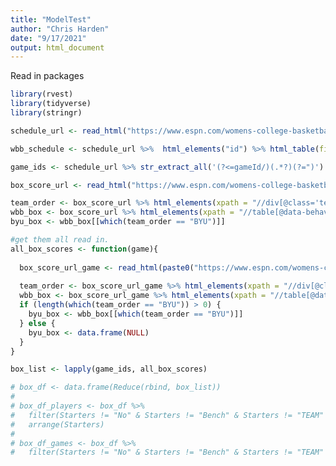```yaml
---
title: "ModelTest"
author: "Chris Harden"
date: "9/17/2021"
output: html_document
---
```



Read in packages
```r
library(rvest)
library(tidyverse)
library(stringr)
```


```r
schedule_url <- read_html("https://www.espn.com/womens-college-basketball/team/schedule/_/id/252/season/2021")

wbb_schedule <- schedule_url %>%  html_elements("id") %>% html_table(fill = TRUE)

game_ids <- schedule_url %>% str_extract_all('(?<=gameId/)(.*?)(?=")') %>% unlist() %>% unique()

box_score_url <- read_html("https://www.espn.com/womens-college-basketball/boxscore/_/gameId/401311243")

team_order <- box_score_url %>% html_elements(xpath = "//div[@class='team-name']") %>% html_text()
wbb_box <- box_score_url %>% html_elements(xpath = "//table[@data-behavior]") %>% html_table()
byu_box <- wbb_box[[which(team_order == "BYU")]]

#get them all read in.
all_box_scores <- function(game){
  
  box_score_url_game <- read_html(paste0("https://www.espn.com/womens-college-basketball/boxscore/_/gameId/", game))
  
  team_order <- box_score_url_game %>% html_elements(xpath = "//div[@class='team-name']") %>% html_text()
  wbb_box <- box_score_url_game %>% html_elements(xpath = "//table[@data-behavior]") %>% html_table()
  if (length(which(team_order == "BYU")) > 0) {
    byu_box <- wbb_box[[which(team_order == "BYU")]]
  } else {
    byu_box <- data.frame(NULL)
  }
}

box_list <- lapply(game_ids, all_box_scores)
```


```r
# box_df <- data.frame(Reduce(rbind, box_list))
# 
# box_df_players <- box_df %>% 
#   filter(Starters != "No" & Starters != "Bench" & Starters != "TEAM" & Starters != "") %>% 
#   arrange(Starters)
# 
# box_df_games <- box_df %>% 
#   filter(Starters != "No" & Starters != "Bench" & Starters != "TEAM" & Starters != "")

```

